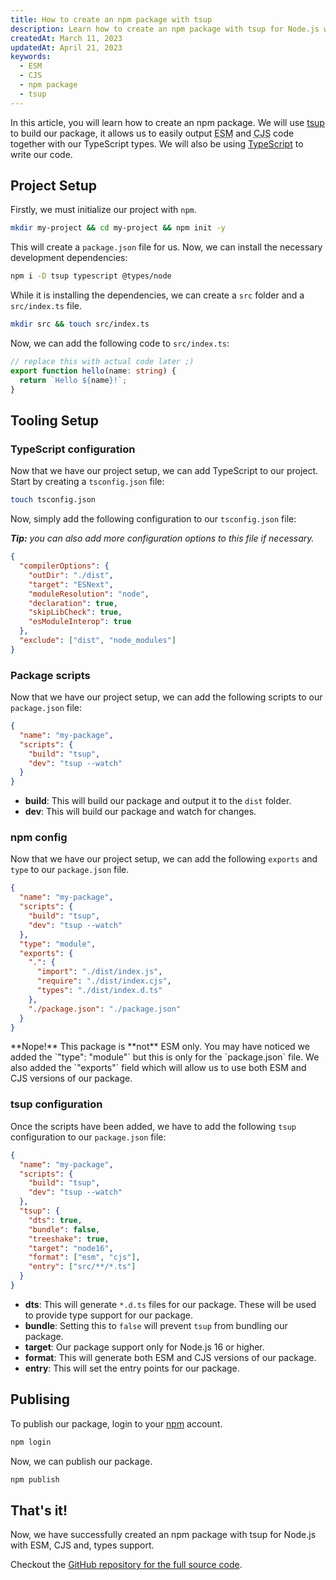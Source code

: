 ```yaml
---
title: How to create an npm package with tsup
description: Learn how to create an npm package with tsup for Node.js with ESM, CJS and, types support.
createdAt: March 11, 2023
updatedAt: April 21, 2023
keywords:
  - ESM
  - CJS
  - npm package
  - tsup
---
```


In this article, you will learn how to create an npm package. We will use [tsup](https://tsup.egoist.dev/) to build our package, it allows us to easily output <abbr title="ECMAScript modules">ESM</abbr> and <abbr title="CommonJS">CJS</abbr> code together with our TypeScript types. We will also be using [TypeScript](https://www.typescriptlang.org/) to write our code.

## Project Setup

Firstly, we must initialize our project with `npm`.

```bash
mkdir my-project && cd my-project && npm init -y
```

This will create a `package.json` file for us. Now, we can install the necessary development dependencies:

```bash
npm i -D tsup typescript @types/node
```

While it is installing the dependencies, we can create a `src` folder and a `src/index.ts` file.

```bash
mkdir src && touch src/index.ts
```

Now, we can add the following code to `src/index.ts`:

```ts title="src/index.ts"
// replace this with actual code later ;)
export function hello(name: string) {
  return `Hello ${name}!`;
}
```

## Tooling Setup

### TypeScript configuration

Now that we have our project setup, we can add TypeScript to our project. Start by creating a `tsconfig.json` file:

```bash
touch tsconfig.json
```

Now, simply add the following configuration to our `tsconfig.json` file:

_**Tip:** you can also add more configuration options to this file if necessary._

```json title="tsconfig.json"
{
  "compilerOptions": {
    "outDir": "./dist",
    "target": "ESNext",
    "moduleResolution": "node",
    "declaration": true,
    "skipLibCheck": true,
    "esModuleInterop": true
  },
  "exclude": ["dist", "node_modules"]
}
```

### Package scripts

Now that we have our project setup, we can add the following scripts to our `package.json` file:

```json title="package.json" {4-5}
{
  "name": "my-package",
  "scripts": {
    "build": "tsup",
    "dev": "tsup --watch"
  }
}
```

- **build**: This will build our package and output it to the `dist` folder.
- **dev**: This will build our package and watch for changes.

### npm config

Now that we have our project setup, we can add the following `exports` and `type` to our `package.json` file.

```json title="package.json" {7-15}
{
  "name": "my-package",
  "scripts": {
    "build": "tsup",
    "dev": "tsup --watch"
  },
  "type": "module",
  "exports": {
    ".": {
      "import": "./dist/index.js",
      "require": "./dist/index.cjs",
      "types": "./dist/index.d.ts"
    },
    "./package.json": "./package.json"
  }
}
```

<Info title="ESM Only?!">
  **Nope!** This package is **not** ESM only. You may have noticed we added the `"type": "module"`
  but this is only for the `package.json` file. We also added the `"exports"` field which will allow
  us to use both ESM and CJS versions of our package.
</Info>

### tsup configuration

Once the scripts have been added, we have to add the following `tsup` configuration to our `package.json` file:

```json title="package.json" {7-14}
{
  "name": "my-package",
  "scripts": {
    "build": "tsup",
    "dev": "tsup --watch"
  },
  "tsup": {
    "dts": true,
    "bundle": false,
    "treeshake": true,
    "target": "node16",
    "format": ["esm", "cjs"],
    "entry": ["src/**/*.ts"]
  }
}
```

- **dts**: This will generate `*.d.ts` files for our package. These will be used to provide type support for our package.
- **bundle**: Setting this to `false` will prevent `tsup` from bundling our package.
- **target**: Our package support only for Node.js 16 or higher.
- **format**: This will generate both ESM and CJS versions of our package.
- **entry**: This will set the entry points for our package.

## Publising

To publish our package, login to your [npm](https://npmjs.com) account.

```bash
npm login
```

Now, we can publish our package.

```bash
npm publish
```

## That's it!

Now, we have successfully created an npm package with tsup for Node.js with ESM, CJS and, types support.

Checkout the [GitHub repository for the full source code](https://github.com/Dev-CasperTheGhost/npm-package-tsup).
